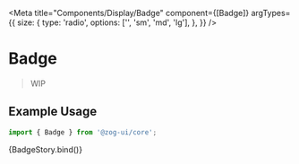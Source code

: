 
<Meta
  title="Components/Display/Badge"
  component={[Badge]}
  argTypes={{
    size: {
      type: 'radio',
      options: ['', 'sm', 'md', 'lg'],
    },
  }}
/>


# Badge

> WIP

## Example Usage

```jsx
import { Badge } from '@zog-ui/core';
```

<Canvas columns={2} withSource="close">
  <Story
    args={{
      count: '',
      label: '',
      roundedFull: false,
      size: '',
      css: {
        backgroundColor: '$gray12',
        color: '$gray1',
        borderColor: '$gray12',
      },
    }}
    name="Badge"
  >
    {BadgeStory.bind()}
  </Story>
</Canvas>

<ArgsTable of={Badge} />
